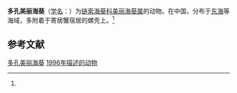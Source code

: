 {{Speciesbox
| taxon = Calliactis polypores
| binomial_authority = (Pei, 1996)<ref name='id9805'>{{cite web| url =http://www.bioinfo.cn/db05/BjdwSpecies.php?action=view&id=9805| title =多孔美丽海葵| work =《中国动物物种编目数据库》| publisher =中国科学院微生物研究所| author =中国科学院动物研究所| accessdate =2009-04-16| deadurl =yes| archiveurl =https://web.archive.org/web/20160305104336/http://www.bioinfo.cn/db05/BjdwSpecies.php?action=view&id=9805| archivedate =2016-03-05}}</ref>
}}

'''多孔美丽海葵'''（[[学名|学名]]：{{lang|la|''Calliactis polypores''}}）为[[链索海葵科|链索海葵科]][[美丽海葵属|美丽海葵属]]的动物。在中国，分布于[[东海|东海]]等海域，多附着于寄居蟹宿居的螺壳上。<ref name='id9805'/>

== 参考文献 ==
{{reflist}}

{{Taxonbar|from=Q1926074}}

[[Category:美丽海葵属|多孔美丽海葵]]
[[Category:_1996年描述的动物|1996年描述的动物]]